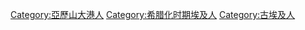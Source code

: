 [[Category:亞歷山大港人|Category:亞歷山大港人]]
[[Category:希腊化时期埃及人|Category:希腊化时期埃及人]]
[[Category:古埃及人|Category:古埃及人]]
